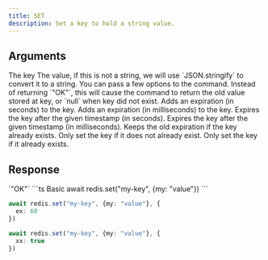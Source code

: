```yaml
---
title: SET
description: Set a key to hold a string value.
---
```


## Arguments

<ParamField body="key" type="string" required>
  The key
</ParamField>

<ParamField body="value" type="TValue" required>
  The value, if this is not a string, we will use `JSON.stringify` to convert it
  to a string.
</ParamField>

<ParamField body="opts" type="object">
You can pass a few options to the command.
<Expandable >

  <ParamField body="get" type="boolean">
    Instead of returning `"OK"`, this will cause the command to return the old
    value stored at key, or `null` when key did not exist.
  </ParamField>
  <ParamField body="ex" type="integer">
    Adds an expiration (in seconds) to the key.
  </ParamField>
  <ParamField body="px" type="integer">
    Adds an expiration (in milliseconds) to the key.
  </ParamField>
  <ParamField body="exat" type="integer">
    Expires the key after the given timestamp (in seconds).
  </ParamField>

  <ParamField body="pxat" type="integer">
    Expires the key after the given timestamp (in milliseconds).
  </ParamField>

  <ParamField body="keepTtl" type="boolean">
    Keeps the old expiration if the key already exists.
  </ParamField>

  <ParamField body="nx" type="boolean">
    Only set the key if it does not already exist.
  </ParamField>

  <ParamField body="xx" type="boolean">
    Only set the key if it already exists.
  </ParamField>

  

</Expandable>

</ParamField>

## Response

<ResponseField required>
  `"OK"`
</ResponseField>

<RequestExample>
```ts Basic
await redis.set("my-key", {my: "value"})
```

```ts Expire in 60 seconds
await redis.set("my-key", {my: "value"}, {
  ex: 60
})
```

```ts Only update
await redis.set("my-key", {my: "value"}, {
  xx: true
})
```
</RequestExample>
